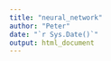 ```yaml
---
title: "neural_network"
author: "Peter"
date: "`r Sys.Date()`"
output: html_document
---
```




```r

```

